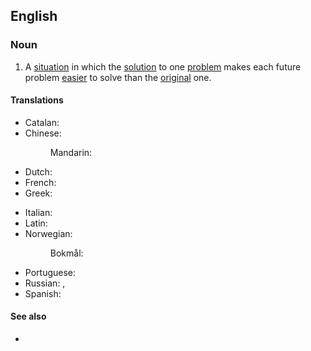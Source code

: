 ==English==

===Noun===
{{wikipedia}}
{{en-noun}}

# A [[situation]] in which the [[solution]] to one [[problem]] makes each future problem [[easier]] to solve than the [[original]] one.
#: {{ant|en|vicious circle}}

====Translations====
{{trans-top}}
* Catalan: {{t|ca|cercle virtuós|m}}
* Chinese:
*: Mandarin: {{t+|cmn|良性循環}}
* Dutch: {{t|nl|virtueuze cirkel|m}}
* French: {{t+|fr|cercle vertueux|m}}
* Greek: {{t|el|ενάρετος κύκλος|m}}
{{trans-mid}}
* Italian: {{t|it|circolo virtuoso|m}}
* Latin: {{t|la|circulus virtuōsus|m}}
* Norwegian:
*: Bokmål: {{t|nb|god sirkel|m}}
* Portuguese: {{t|pt|círculo virtuoso|m}}
* Russian: {{t|ru|благотво́рный круг|m}}, {{t|ru|доброде́тельный круг|m}}
* Spanish: {{t|es|círculo virtuoso|m}}
{{trans-bottom}}

====See also====
* {{l|en|positive feedback}}